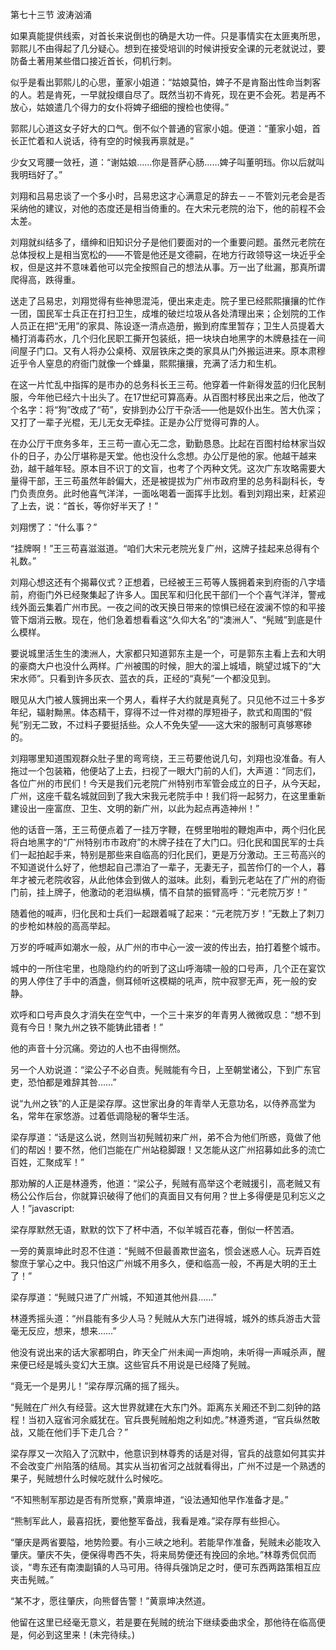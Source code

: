 

第七十三节 波涛汹涌

如果真能提供线索，对首长来说倒也的确是大功一件。只是事情实在太匪夷所思，郭熙儿不由得起了几分疑心。想到在接受培训的时候讲授安全课的元老就说过，要防备土著用某些借口接近首长，伺机行刺。

似乎是看出郭熙儿的心思，董家小姐道：“姑娘莫怕，婢子不是肯豁出性命当刺客的人。若是肯死，一早就投缳自尽了。既然当初不肯死，现在更不会死。若是再不放心，姑娘遣几个得力的女仆将婢子细细的搜检也使得。”

郭熙儿心道这女子好大的口气。倒不似个普通的官家小姐。便道：“董家小姐，首长正忙着和人说话，待有空的时候我再禀就是。”

少女又弯腰一敛衽，道：“谢姑娘……你是菩萨心肠……婢子叫董明珰。你以后就叫我明珰好了。”

刘翔和吕易忠谈了一个多小时，吕易忠这才心满意足的辞去－－不管刘元老会是否采纳他的建议，对他的态度还是相当倚重的。在大宋元老院的治下，他的前程不会太差。

刘翔就纠结多了，缙绅和旧知识分子是他们要面对的一个重要问题。虽然元老院在总体授权上是相当宽松的――不管是他还是文德嗣，在地方行政领导这一块近乎全权，但是这并不意味着他可以完全按照自己的想法从事。万一出了纰漏，那真所谓爬得高，跌得重。

送走了吕易忠，刘翔觉得有些神思混沌，便出来走走。院子里已经熙熙攘攘的忙作一团，国民军士兵正在打扫卫生，成堆的破烂垃圾从各处清理出来；企划院的工作人员正在把“无用”的家具、陈设逐一清点造册，搬到府库里暂存；卫生人员提着大桶打消毒药水，几个归化民职工撕开包装纸，把一块块白地黑字的木牌悬挂在一间间屋子门口。又有人将办公桌椅、双层铁床之类的家具从门外搬运进来。原本肃穆近乎令人窒息的府衙门就像一个蜂巢，熙熙攘攘，充满了活力和生机。

在这一片忙乱中指挥的是市办的总务科长王三苟。他穿着一件新得发蓝的归化民制服，今年他已经六十出头了。在17世纪可算高寿。从百图村移民出来之后，他改了个名字：将“狗”改成了“苟”，安排到办公厅干杂活――他是奴仆出生。苦大仇深；又打了一辈子光棍，无儿无女无牵挂。正是办公厅觉得可靠的人。

在办公厅干庶务多年，王三苟一直心无二念，勤勤恳恳。比起在百图村给林家当奴仆的日子，办公厅堪称是天堂。他也没什么念想。办公厅是他的家。他越干越来劲，越干越年轻。原本目不识丁的文盲，也考了个丙种文凭。这次广东攻略需要大量得干部，王三苟虽然年龄偏大，还是被提拔为广州市政府里的总务科副科长，专门负责庶务。此时他喜气洋洋，一面吆喝着一面挥手比划。看到刘翔出来，赶紧迎了上去，说：“首长，等你好半天了！”

刘翔愣了：“什么事？”

“挂牌啊！”王三苟喜滋滋道。“咱们大宋元老院光复广州，这牌子挂起来总得有个礼数。”

刘翔心想这还有个揭幕仪式？正想着，已经被王三苟等人簇拥着来到府衙的八字墙前，府衙门外已经聚集起了许多人。国民军和归化民干部们一个个喜气洋洋，警戒线外面云集着广州市民。一夜之间的改天换日带来的惊惧已经在波澜不惊的和平接管下烟消云散。现在，他们急着想看看这“久仰大名”的“澳洲人”、“髡贼”到底是什么模样。

要说城里活生生的澳洲人，大家都只知道郭东主是一个，可是郭东主看上去和大明的豪商大户也没什么两样。广州被围的时候，胆大的溜上城墙，眺望过城下的“大宋水师”。只看到许多灰衣、蓝衣的兵，正经的“真髡”一个都没见到。

眼见从大门被人簇拥出来一个男人，看样子大约就是真髡了。只见他不过三十多岁年纪，辐射黝黑。体态精干，穿得不过一件对襟的厚短褂子，款式和周围的“假髡”别无二致，不过料子要挺括些。众人不免失望――这大宋的服制可真够寒碜的。

刘翔哪里知道围观群众肚子里的弯弯绕，王三苟要他说几句，刘翔也没准备。有人拖过一个包装箱，他便站了上去，扫视了一眼大门前的人们，大声道：“同志们，各位广州的市民们！今天是我们元老院广州特别市军管会成立的日子，从今天起，广州，这座千载名城就回到了我大宋我元老院手中！我们将一起努力，在这里重新建设出一座富庶、卫生、文明的新广州，以此为起点再造神州！”

他的话音一落，王三苟便点着了一挂万字鞭，在劈里啪啦的鞭炮声中，两个归化民将白地黑字的“广州特别市市政府”的木牌子挂在了大门口。归化民和国民军的士兵们一起拍起手来，特别是那些来自临高的归化民们，更是万分激动。王三苟高兴的不知道说什么好了，他想起自己漂泊了一辈子，无妻无子，孤苦伶仃的一个人，暮年才被元老院收容，从此他体会到做人的滋味。此刻，看到元老站在了广州的府衙门前，挂上牌子，他激动的老泪纵横，情不自禁的振臂高呼：“元老院万岁！”

随着他的喊声，归化民和士兵们一起跟着喊了起来：“元老院万岁！”无数上了刺刀的步枪如林般的高高举起。

万岁的呼喊声如潮水一般，从广州的市中心一波一波的传出去，拍打着整个城市。

城中的一所住宅里，也隐隐约约的听到了这山呼海啸一般的口号声，几个正在宴饮的男人停住了手中的酒盏，侧耳倾听这模糊的吼声，院中寂寥无声，死一般的安静。

欢呼和口号声良久才消失在空气中，一个三十来岁的年青男人微微叹息：“想不到竟有今日！聚九州之铁不能铸此错者！”

他的声音十分沉痛。旁边的人也不由得恻然。

另一个人劝说道：“梁公子不必自责。髡贼能有今日，上至朝堂诸公，下到广东官吏，恐怕都是难辞其咎……”

说“九州之铁”的人正是梁存厚。这世家出身的年青举人无意功名，以侍养高堂为名，常年在家悠游。过着低调隐秘的奢华生活。

梁存厚道：“话是这么说，然则当初髡贼初来广州，弟不合为他们所惑，竟做了他们的帮凶！要不然，他们岂能在广州站稳脚跟！又怎能从这广州招募如此多的流亡百姓，汇聚成军！”

那劝解的人正是林遵秀，他道：“梁公子，髡贼有高举这个老贼援引，高老贼又有杨公公作后台，你就算识破得了他们的真面目又有何用？世上多得便是见利忘义之人！”javascript:

梁存厚默然无语，默默的饮下了杯中酒，不似羊城百花春，倒似一杯苦酒。

一旁的黄禀坤此时忍不住道：“髡贼不但最善欺世盗名，惯会迷惑人心。玩弄百姓黎庶于掌心之中。我只怕这广州城不用多久，便和临高一般，不再是大明的王土了！”

梁存厚道：“髡贼只进了广州城，不知道其他州县……”

林遵秀摇头道：“州县能有多少人马？髡贼从大东门进得城，城外的练兵游击大营毫无反应，想来，想来……”

他没有说出来的话大家都明白，昨天全广州未闻一声炮响，未听得一声喊杀声，醒来便已经是城头变幻大王旗。这些官兵不用说是已经降了髡贼。

“竟无一个是男儿！”梁存厚沉痛的摇了摇头。

“髡贼在广州久有经营。这大世界就建在大东门外。距离东关厢还不到二刻钟的路程！当初入寇省河余威犹在。官兵畏髡贼船炮之利如虎。”林遵秀道，“官兵纵然敢战，又能在他们手下走几合？”

梁存厚又一次陷入了沉默中，他意识到林尊秀的话是对得，官兵的战意如何其实并不会改变广州陷落的结局。其实从当初省河之战就看得出，广州不过是一个熟透的果子，髡贼想什么时候吃就什么时候吃。

“不知熊制军那边是否有所觉察，”黄禀坤道，“设法通知他早作准备才是。”

“熊制军此人，最喜招抚，要他整军备战，我看是难。”梁存厚有些担心。

“肇庆是两省要隘，地势险要。有小三峡之地利。若能早作准备，髡贼未必能攻入肇庆。肇庆不失，便保得粤西不失，将来局势便还有挽回的余地。”林尊秀侃侃而谈，“粤东还有南澳副镇的人马可用。待得兵强饷足之时，便可东西两路策相互应夹击髡贼。”

“某不才，愿往肇庆，向熊督告警！”黄禀坤决然道。

他留在这里已经毫无意义，若是要在髡贼的统治下继续委曲求全，那他待在临高便是，何必到这里来！(未完待续。)

